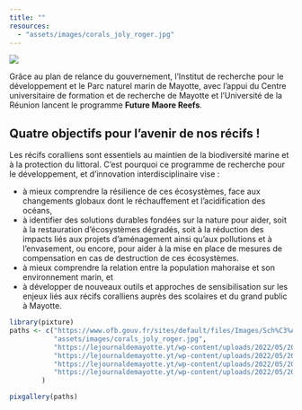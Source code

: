 ```yaml
---
title: ""
resources:
  - "assets/images/corals_joly_roger.jpg"
---
```

![](assets/images/logo_round_complete_w600.png)

Grâce au plan de relance du gouvernement, l’Institut de recherche pour le développement et le Parc naturel marin de Mayotte, avec l’appui du Centre universitaire de formation et de recherche de Mayotte et l’Université de la Réunion lancent le programme __Future Maore Reefs__.

## Quatre objectifs pour l’avenir de nos récifs !

Les récifs coralliens sont essentiels au maintien de la biodiversité marine et à la protection du littoral. C’est pourquoi ce programme de recherche pour le développement, et d’innovation interdisciplinaire vise :

- à mieux comprendre la résilience de ces écosystèmes, face aux changements globaux dont le réchauffement et l’acidification des océans,
- à identifier des solutions durables fondées sur la nature pour aider, soit à la restauration d’écosystèmes dégradés, soit à la réduction des impacts liés aux projets d’aménagement ainsi qu’aux pollutions et à l’envasement, ou encore, pour aider à la mise en place de mesures de compensation en cas de destruction de ces écosystèmes.
- à mieux comprendre la relation entre la population mahoraise et son environnement marin, et
- à développer de nouveaux outils et approches de sensibilisation sur les enjeux liés aux récifs coralliens auprès des scolaires et du grand public à Mayotte.

```r
library(pixture)
paths <- c("https://www.ofb.gouv.fr/sites/default/files/Images/Sch%C3%A9mas%20-%20Dessins%20-%20Tableaux/reconstitution-recif-corallien-francois-guilhaumon-isabel-urbina-barreto.jpg",
           "assets/images/corals_joly_roger.jpg",
           "https://lejournaldemayotte.yt/wp-content/uploads/2022/05/20220519_100927-1320x743.jpg",
           "https://lejournaldemayotte.yt/wp-content/uploads/2022/05/20220519_102326-1320x743.jpg",
           "https://lejournaldemayotte.yt/wp-content/uploads/2022/05/20220519_111445-1320x743.jpg",
           "https://lejournaldemayotte.yt/wp-content/uploads/2022/05/20220519_111212-1320x743.jpg"
        )

pixgallery(paths)

```
